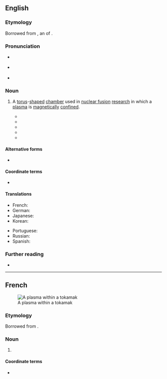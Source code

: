 ==English==
{{was wotd|2019|June|12}}

===Etymology===
{{multiple images
|direction = vertical
|image1 = Schematic-of-a-tokamak-chamber-and-magnetic-profile.jpg
|caption1 = An illustration of a tokamak chamber
|image2 = ITER Exhibit (01810402) (12219071813) (cropped).jpg
|caption2 = A model of {{w|ITER}} (the International Thermonuclear Experimental Reactor), an [[experimental]] tokamak [[nuclear fusion]] [[reactor]] being built in {{w|Saint-Paul-lès-Durance}}, [[Provence]], [[France]]. When completed in the 2020s, it will be the world’s largest [[magnetic]] [[confinement]] [[plasma]] [[physics]] [[experiment]].
}}

Borrowed from {{bor|en|ru|токама́к}}, an {{glossary|acronym}} of {{m|ru|[[тороидальный|то(роида́льная)]] [[ка́мера|ка́(мера)]] [[с]] [[магнитный|ма(гни́тными)]] [[катушка|к(ату́шками)]]||toroidal chamber with magnetic coils}}.

===Pronunciation===
* {{a|RP}} {{IPA|/ˈtəʊkəmæk/|lang=en}}
* {{a|GA}} {{IPA|/ˈtoʊkəmæk/|lang=en}}
* {{hyphenation|to|ko|mak|lang=en}}

===Noun===
{{en-noun}}

# {{lb|en|nuclear physics}} A [[torus]]-[[shape#Adjective|shaped]] [[chamber#Noun|chamber]] used in [[nuclear fusion]] [[research#Noun|research]] in which a [[plasma]] is [[magnetically]] [[confine]]d.
#* {{quote-journal|author=E. P. Gorbunov|author2=K. A. Razumova|title=The Effect of a Strong Magnetic Field on the Magnetohydrodynamic Stability of Plasma and the Containment of Charged Particles in the ‘Tokamak’|journal=Soviet Atomic Energy|location=New York, N.Y.|publisher=Consultants Bureau|month=November|year=1963|volume=15|issue=5|page=1105|issn=0038-531X|oclc=819039275|passage=Studies of electrodeless discharges in a strong longitudinal magnetic field, carried out on the stellarator and the "'''Tokamak'''", have shown that in such systems the plasma becomes unstable for currents appreciably les than the critical current of Shafranov-Kruskal.|lang=en}}
#* {{quote-journal|author=J. W. Lue|author2=R. W. Conn|title=Superconducting Toroidal Field Magnets for a Tokamak Engineering Test Reactor|editors=K. D. Timmerhaus and D. H. Weitzel|journal=Advances in Cryogenic Engineering|location=New York, N.Y.; London|publisher=[[w:Springer Science+Business Media|Plenum Press]]|year=1975|volume=21|page=41|oclc=912384789|location2=Boston, Mass.|publisher2=Springer|year2=2013|page2=41|pageurl2=https://books.google.com/books?id=eQDyBwAAQBAJ&pg=PA41|doi2=10.1007/978-1-4757-0208-8_6|isbn2=978-1-4757-0210-1|passage=A '''Tokamak''' engineering test reactor (TETR) will be an important component of any national or international program to achieve viable '''Tokamak''' fusion power reactors.}}
#* {{quote-book|chapter=Controlled Nuclear Fusion|title=Energy in Transition 1985–2010: Final Report of the Committee on Nuclear and Alternative Energy Systems, National Research Council|location=Washington, D.C.|publisher=[[w:National Academies Press|National Academy Press]]|year=1982|page=390|pageurl=https://books.google.com/books?id=V1bn2rxU-FsC&pg=PA390|isbn=978-0-309-03331-2|passage=Of magnetic fusion experiments, those in '''Tokamaks''' are closest to achieving the combination of confinement conditions needed for a reactor.}}
#* {{quote-journal|author=D. Benningfield|title=Funds Requested to Speed Up Nuclear Fusion Experiments|editor=Ernstine Wheelock|magazine=[[w:The Alcalde|Alcalde]]|month=September–October|location=Austin, Tx.|publisher=The Ex-Students' Association of the {{w|University of Texas}}|year=1989|volume=78|issue=1|page=43|pageurl=https://books.google.com/books?id=idcDAAAAMBAJ&pg=PA43|column=1|issn=0002-497X|oclc=3952600|passage=Researchers use large doughnut-shaped vessels called '''tokomaks''' to try to achieve the critical temperature and density needed for fusion to begin. A '''tokomak''' uses powerful magnetic fields to contain hydrogen, which is heated to several million degrees. As the strength of the magnetic field increases, it squeezes the plasma, resulting in a higher temperature and density.}}
#* {{quote-journal|author=Raffi Khatchadourian|authorlink=Raffi Khatchadourian|title=A Star in a Bottle: An Audacious Plan to Create a New Energy Source could Save the Planet from Catastrophe. But Time is Running Out.|url=https://www.newyorker.com/magazine/2014/03/03/a-star-in-a-bottle|archiveurl=https://web.archive.org/web/20181205162338/https://www.newyorker.com/magazine/2014/03/03/a-star-in-a-bottle|archivedate=5 December 2018|magazine={{w|The New Yorker}}|date=3 March 2014|passage=Slowly, the solenoid—all one thousand tons of it—will be carried to the '''tokamak''' and lowered into the center of the vacuum chamber.}}

====Alternative forms====
* {{l|en|tokomak}}

====Coordinate terms====
* {{l|en|stellarator}}

====Translations====
{{trans-top|A torus-shaped chamber in which a plasma is magnetically confined}}
* French: {{t+|fr|tokamak|m}}
* German: {{t|de|Tokamak|m}}
* Japanese: {{t|ja|トカマク|tr=tokamaku|sc=Jpan}}
* Korean: {{t|ko|토카막|sc=Kore}}
{{trans-mid}}
* Portuguese: {{t|pt|tokamak|m}}
* Russian: {{t+|ru|токама́к|m}}
* Spanish: {{t|es|Tokamak|m}}
{{trans-bottom}}

===Further reading===
* {{pedia}}

----

==French==
[[File:MAST plasma image.jpg|thumb|A plasma within a tokamak]]

===Etymology===
Borrowed from {{bor|fr|ru|токама́к}}.

===Noun===
{{fr-noun|m}}

# {{l|en|tokamak}}

====Coordinate terms====
* {{l|fr|stellarator}}

{{Commonscat|Tokamaks}}